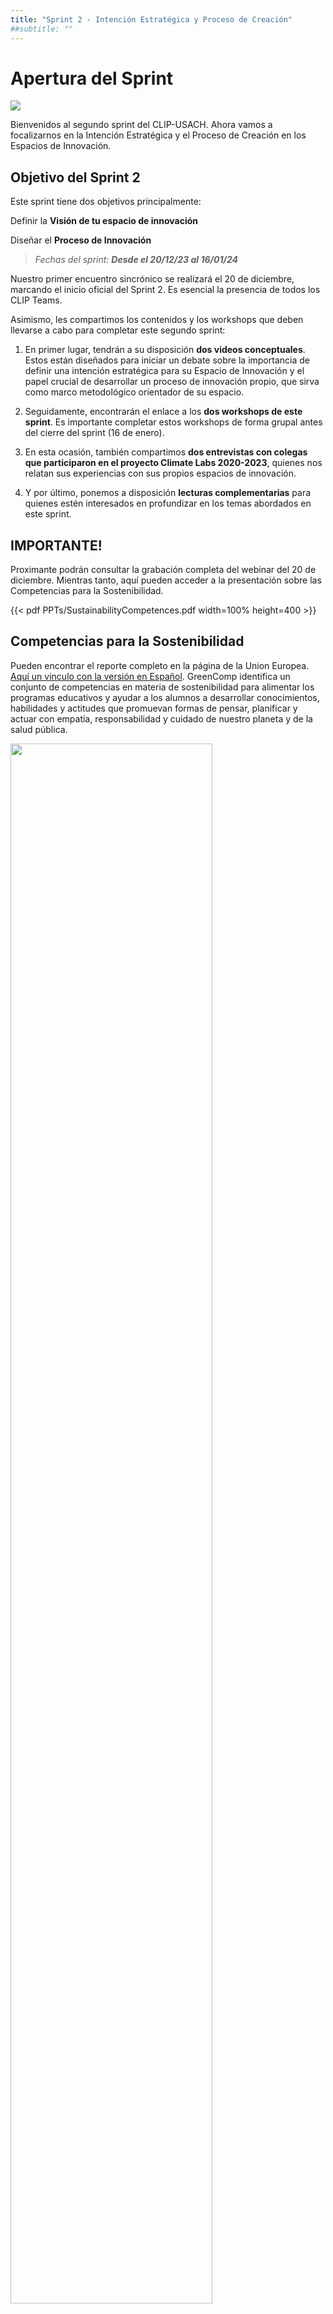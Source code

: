 ```yaml
---
title: "Sprint 2 - Intención Estratégica y Proceso de Creación"
##subtitle: ""
---
```


# Apertura del Sprint

![](images/CLIP%20-%20Incubation%20Program-Sprint%202.png){fig-align="center"}

Bienvenidos al segundo sprint del CLIP-USACH. Ahora vamos a focalizarnos en la Intención Estratégica y el Proceso de Creación en los Espacios de Innovación.

::: callout-note
## Objetivo del Sprint 2

Este sprint tiene dos objetivos principalmente:

Definir la **Visión de tu espacio de innovación**

Diseñar el **Proceso de Innovación**

> *Fechas del sprint: **Desde el 20/12/23 al 16/01/24***
:::

Nuestro primer encuentro sincrónico se realizará el 20 de diciembre, marcando el inicio oficial del Sprint 2. Es esencial la presencia de todos los CLIP Teams.

Asimismo, les compartimos los contenidos y los workshops que deben llevarse a cabo para completar este segundo sprint:

1.  En primer lugar, tendrán a su disposición **dos videos conceptuales**. Estos están diseñados para iniciar un debate sobre la importancia de definir una intención estratégica para su Espacio de Innovación y el papel crucial de desarrollar un proceso de innovación propio, que sirva como marco metodológico orientador de su espacio.

2.  Seguidamente, encontrarán el enlace a los **dos workshops de este sprint**. Es importante completar estos workshops de forma grupal antes del cierre del sprint (16 de enero).

3.  En esta ocasión, también compartimos **dos entrevistas con colegas que participaron en el proyecto Climate Labs 2020-2023**, quienes nos relatan sus experiencias con sus propios espacios de innovación.

4.  Y por último, ponemos a disposición **lecturas complementarias** para quienes estén interesados en profundizar en los temas abordados en este sprint.

::: callout-important
## IMPORTANTE!

Proximante podrán consultar la grabación completa del webinar del 20 de diciembre. Mientras tanto, aquí pueden acceder a la presentación sobre las Competencias para la Sostenibilidad.
:::

{{< pdf PPTs/SustainabilityCompetences.pdf width=100% height=400 >}}

::: callout-tip
## Competencias para la Sostenibilidad

::: {layout="[15,-2,10]" layout-valign="center"}
Pueden encontrar el reporte completo en la página de la Union Europea. [Aquí un vinculo con la versión en Español](https://op.europa.eu/en/publication-detail/-/publication/bc83061d-74ec-11ec-9136-01aa75ed71a1/language-es). GreenComp identifica un conjunto de competencias en materia de sostenibilidad para alimentar los programas educativos y ayudar a los alumnos a desarrollar conocimientos, habilidades y actitudes que promuevan formas de pensar, planificar y actuar con empatía, responsabilidad y cuidado de nuestro planeta y de la salud pública.

![](images/JRC-Greencomp.jpeg){width="80%"}
:::
:::

------------------------------------------------------------------------

# Algunos antecedentes sobre la Intención Estratégica y el Proceso de Creación en los Espacios de Innovación

Según Moultrie et al.[-@Moultrie2007], diseñar un espacio de innovación “facilita el desarrollo de habilidades únicas, permite adaptar las capacidades existentes a demandas cambiantes y promueve sinergias entre competencias y saberes”. Sin embargo, rara vez las organizaciones definen metas estratégicas explícitas al crear sus espacios o laboratorios de innovación. A menudo, estas iniciativas surjen por el impulso de individuos o pequeños equipos con gran capacidad de convencimiento y una pasión genuina por la innovación. Sin emargo, tanto académicos como expertos en el tema concuerdan en que contar con una intención estratégica clara y compartida puede evitar que los espacios de innovación se reduzcan a lugares sin alma o se conviertan en simples "teatros de innovación" sin un propósito real.

Algunos aspectos clave a considerar al definir la intención estratégica de un espacio de innovación incluyen [@Osorio2021]:

+-------------------------------------+---------------------------------------------------------------------------------------------------------------------------------------------------------------------------+
| Criterios                           | Descripción                                                                                                                                                               |
+=====================================+===========================================================================================================================================================================+
| Objetivos simbólicos y estratégicos | Impulsar la estrategia de innovación de la organización o aliados.                                                                                                        |
+-------------------------------------+---------------------------------------------------------------------------------------------------------------------------------------------------------------------------+
| Enfoque ecosistémico                | Crear valor para todas las partes implicadas, crear un compromiso y una identificación a largo plazo con el espacio de innovación.                                        |
+-------------------------------------+---------------------------------------------------------------------------------------------------------------------------------------------------------------------------+
| Contexto real                       | Representar o recrear entornos reales (a través del espacio, los equipos o las metodologías).                                                                             |
+-------------------------------------+---------------------------------------------------------------------------------------------------------------------------------------------------------------------------+
| Participación de los usuarios       | Implicar a los usuarios en las distintas fases del proceso de innovación, en las que pueden testear, evaluar, contribuir y co-crear.                                      |
+-------------------------------------+---------------------------------------------------------------------------------------------------------------------------------------------------------------------------+
| Cultura y comunidad                 | Construir una identidad y cultivar una comunidad de usuarios comprometidos y motivados con acceso al espacio de innovación.                                               |
+-------------------------------------+---------------------------------------------------------------------------------------------------------------------------------------------------------------------------+
| Trabajo en equipo                   | Potenciar el trabajo en equipo para innovar, fomentar una mejor comunicación (física o virtual), favorecer la interacción social formal e informal y motivar al personal. |
+-------------------------------------+---------------------------------------------------------------------------------------------------------------------------------------------------------------------------+
| Ciclo de vida                       | Estimar la duración de la iniciativa en su conjunto (a corto, medio o largo plazo).                                                                                       |
+-------------------------------------+---------------------------------------------------------------------------------------------------------------------------------------------------------------------------+

: Intención estratégica - Criterios de orientación estratégica para los espacios de innovación

Además de la reflexión estratégica, es crucial considerar quiénes sosn las partes interesadas y los usuarios del espacio y entender sus necesidades. Esto incluye determinar hasta qué punto se necesita una facilitación especializada y, finalmente, cómo el espacio de innovación se integrará al proceso global de innovación de la organización madre, ya sea existente o en construcción [@Magadley2009]. Así, al desarrollar el “proceso de creación”, es importante reconocer que cualquier espacio de innovación, en la práctica, experimentará una evolución a partir de su intención estratégica inicial y será una consecuencia directa del trabajo y las actividades reales que se desarrollen en allí.

Aquí compartimos contigo algunos de los aspectos más comunes a tener en cuenta para definir el proceso de creación de un espacio de innovación de innovación [@Osorio2021]:

+-------------------------------------+-----------------------------------------------------------------------------------------------------------------------------------------------------------------------------------------------------------------------------------------+
| Criterios                           | Descripción                                                                                                                                                                                                                             |
+=====================================+=========================================================================================================================================================================================================================================+
| Procesos de innovación deseados     | El rol pretendido del espacio de innovación en la facilitación de los procesos de innovación: Identificación de oportunidades, creación de conceptos, validación de conceptos, desarrollo de soluciones e implementación de soluciones. |
+-------------------------------------+-----------------------------------------------------------------------------------------------------------------------------------------------------------------------------------------------------------------------------------------+
| Actividades creativas contempladas  | El rol pretendido del espacio de innovación en el fomento y apoyo a las actividades creativas: Búsqueda, síntesis, creación, prototipado o evaluación.                                                                                  |
+-------------------------------------+-----------------------------------------------------------------------------------------------------------------------------------------------------------------------------------------------------------------------------------------+
| Usuarios y facilitadores            | Los usuarios a los que se destina el espacio: desde usuarios ocasionales para hacer pruebas específicas hasta albergar equipos de proyectos directamente espacio en el espacio de innovación.                                           |
|                                     |                                                                                                                                                                                                                                         |
|                                     | El grado de facilitación dedicada que el espacio de innovación pretende ofrecer para las actividades realizadas en y por el espacio de innovación.                                                                                      |
+-------------------------------------+-----------------------------------------------------------------------------------------------------------------------------------------------------------------------------------------------------------------------------------------+
| Recursos disponibles y limitaciones | La disponibilidad de recursos físicos, financieros, humanos y técnológicos.                                                                                                                                                             |
+-------------------------------------+-----------------------------------------------------------------------------------------------------------------------------------------------------------------------------------------------------------------------------------------+
| Eventos previstos                   | El tipo de "eventos" que se prevé albergar en el espacio, desde reuniones puntuales, maratones, conferencias o el desarrollo de proyectos.                                                                                              |
+-------------------------------------+-----------------------------------------------------------------------------------------------------------------------------------------------------------------------------------------------------------------------------------------+

: Proceso de Creación - Criterios de orientación para definir el proceso de creación en los espacios de innovación

# Videos Conceptuales

## Intención Estratégica - Ferney Osorio

{{< video https://youtu.be/OzwLq7NeLn0 >}}

La lucha por construir y mantener una intención colectiva entre las partes interesadas es uno de los principales retos para los responsables de gestionar un laboratorio de innovación. En este vídeo, Ferney Osorio, de la Université de Lorraine, explica el concepto de intención estratégica y por qué debe ser la piedra angular del diseño y la puesta en marcha de un laboratorio de innovación. El contenido de este video está basado en [@Osorio2019] y [@Mantere2007]

## Aplicando el enfoque Fab Living Lab - Giovanny Arbelaez

{{< video https://youtu.be/dPIBAzJnWhM >}}

Giovanny Arbelaez, de la Université de Lorraine, ofrece un ejemplo detallado de la aplicación del enfoque Fab Living Lab. En este caso, Giovanny aborda el proceso de rediseño de la experiencia museística mediante la integración de tecnologías interactivas con el apoyo del Lorraine Fab Living Lab. Para saber más sobre este proyecto, puede echar un vistazo al documento [@Ten2020].

# Team Workshops

Cada espacio de innovación puede encontrar aquí el enlace a los talleres del Sprint 2:

1.  **Espacio Innovación Amengual** - [Team Workshop 2](https://miro.com/app/board/uXjVNA3Dp24=/?playRecording=4a495663-4bf4-4d18-b83d-cdc5bbb7fe02) - [Team Workshop 3](https://miro.com/app/board/uXjVNAbxNJQ=/?playRecording=7c93afb2-ac15-4e1a-924b-c7db6c194fe4)

2.  **Centro Innovación FING** - [Team Workshop 2](https://miro.com/app/board/uXjVNA3Dp3M=/?playRecording=4a495663-4bf4-4d18-b83d-cdc5bbb7fe02) - [Team Workshop 3](https://miro.com/app/board/uXjVNAbxNKI=/?playRecording=7c93afb2-ac15-4e1a-924b-c7db6c194fe4)

3.  **CIESCOOP** - [Team Workshop 2](https://miro.com/app/board/uXjVNA3Dp3k=/?playRecording=4a495663-4bf4-4d18-b83d-cdc5bbb7fe02) - [Team Workshop 3](https://miro.com/app/board/uXjVNAbxNUY=/?playRecording=7c93afb2-ac15-4e1a-924b-c7db6c194fe4)

4.  **LEIND USACH** - [Team Workshop 2](https://miro.com/app/board/uXjVNA3Dpwk=/?playRecording=4a495663-4bf4-4d18-b83d-cdc5bbb7fe02) - [Team Workshop 3](https://miro.com/app/board/uXjVNAbxNVI=/?playRecording=7c93afb2-ac15-4e1a-924b-c7db6c194fe4)

5.  **LEMAA** - [Team Workshop 2](https://miro.com/app/board/uXjVNA3Dpxs=/?playRecording=4a495663-4bf4-4d18-b83d-cdc5bbb7fe02) - [Team Workshop 3](https://miro.com/app/board/uXjVNAbxNQM=/?playRecording=7c93afb2-ac15-4e1a-924b-c7db6c194fe4)

6.  **Physalis** - [Team Workshop 2](https://miro.com/app/board/uXjVNA3Dpyo=/?playRecording=4a495663-4bf4-4d18-b83d-cdc5bbb7fe02) - [Team Workshop 3](https://miro.com/app/board/uXjVNAbxNRU=/?playRecording=7c93afb2-ac15-4e1a-924b-c7db6c194fe4)

7.  **PSINOP** - [Team Workshop 2](https://miro.com/app/board/uXjVNA3Dpzk=/?playRecording=4a495663-4bf4-4d18-b83d-cdc5bbb7fe02) - [Team Workshop 3](https://miro.com/app/board/uXjVNAbxNS0=/?playRecording=7c93afb2-ac15-4e1a-924b-c7db6c194fe4)

# Compartiendo Experiencias

## Universitat Politècnica de València - Carola Calabuig

{{< video https://youtu.be/uMQr1uIiRD0 >}}

La profesora Carola Calabuig comparte su experiencia y visión sobre la innovación social en el Instituto de Investigación INGENIO de la Universitat Politècnica de València. Destaca la importancia de la dimensión colectiva y de base de los procesos de innovación que se producen fuera de los espacios dominantes o tradicionales de generación de conocimiento.

## Instituto Tecnológico de Monterrey Campus Guadalajara – Sebastián Gradilla y Diego Díaz

{{< video https://youtu.be/OLYeF9icR-k >}}

El profesor Sebastián Gradilla y el estudiante de maestría Diego Díaz, del Instituto Tecnológico de Monterrey Campus Guadalajara, explican el papel del Laboratorio de Sustentabilidad y Cambio Climático para enfrentar los retos de la gestión de residuos agroindustriales en la región de Jalisco, México.
